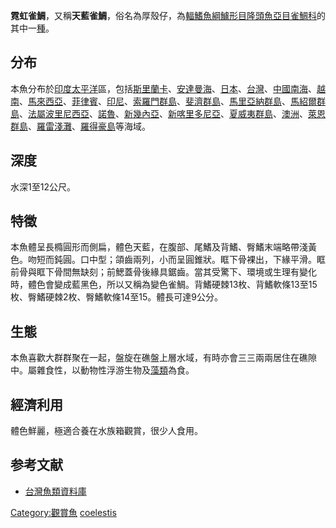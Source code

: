 {{Speciesbox
| name = 霓虹雀鯛
| image = SoraSDjimi.jpg
| status = NE
| genus = Pomacentrus
| species = coelestis
| authority = Jordan & Starks, 1901
| synonyms = *''Pomacentrus coelistis''<br /><small>Jordan & Starks, 1901</small>
}}

'''霓虹雀鯛'''，又稱'''天藍雀鯛'''，俗名為厚殼仔，為[[輻鰭魚綱|輻鰭魚綱]][[鱸形目|鱸形目]][[隆頭魚亞目|隆頭魚亞目]][[雀鯛科|雀鯛科]]的其中一[[種|種]]。

==分布==
本魚分布於[[印度|印度]][[太平洋|太平洋]]區，包括[[斯里蘭卡|斯里蘭卡]]、[[安達曼海|安達曼海]]、[[日本|日本]]、[[台灣|台灣]]、[[中國|中國]][[南海|南海]]、[[越南|越南]]、[[馬來西亞|馬來西亞]]、[[菲律賓|菲律賓]]、[[印尼|印尼]]、[[索羅門群島|索羅門群島]]、[[斐濟群島|斐濟群島]]、[[馬里亞納群島|馬里亞納群島]]、[[馬紹爾群島|馬紹爾群島]]、[[法屬波里尼西亞|法屬波里尼西亞]]、[[諾魯|諾魯]]、[[新幾內亞|新幾內亞]]、[[新喀里多尼亞|新喀里多尼亞]]、[[夏威夷群島|夏威夷群島]]、[[澳洲|澳洲]]、[[萊恩群島|萊恩群島]]、[[羅雷淺灘|羅雷淺灘]]、[[羅得豪島|羅得豪島]]等海域。

==深度==
水深1至12公尺。

==特徵==
本魚體呈長橢圓形而側扁，體色天藍，在腹部、尾鰭及背鰭、臀鰭末端略帶淺黃色。吻短而鈍圓。口中型；頜齒兩列，小而呈圓錐狀。眶下骨裸出，下緣平滑。眶前骨與眶下骨間無缺刻；前鰓蓋骨後緣具鋸齒。當其受驚下、環境或生理有變化時，體色會變成藍黑色，所以又稱為變色雀鯛。背鰭硬棘13枚、背鰭軟條13至15枚、臀鰭硬棘2枚、臀鰭軟條14至15。體長可達9公分。

==生態==
本魚喜歡大群群聚在一起，盤旋在礁盤上層水域，有時亦會三三兩兩居住在礁隙中。屬雜食性，以動物性浮游生物及[[藻類|藻類]]為食。

==經濟利用==
體色鮮麗，極適合養在水族箱觀賞，很少人食用。

==参考文献==
*[http://fishdb.sinica.edu.tw/ 台灣魚類資料庫] {{Wayback|url=http://fishdb.sinica.edu.tw/ |date=20160304193340 }}
{{Taxonbar|from=Q1977602}}

[[Category:觀賞魚|Category:觀賞魚]]
[[Category:雀鯛屬|coelestis]]